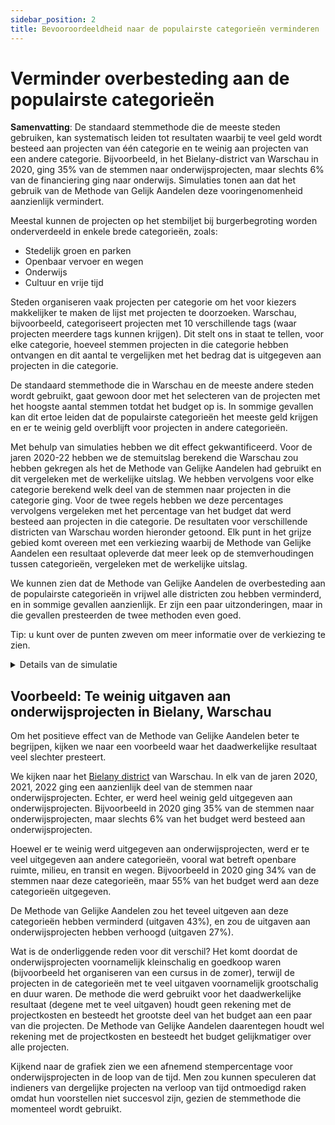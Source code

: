 ```yaml
---
sidebar_position: 2
title: Bevooroordeeldheid naar de populairste categorieën verminderen
---
```



# Verminder overbesteding aan de populairste categorieën

<div class="summary">
<b>Samenvatting</b>:
De standaard stemmethode die de meeste steden gebruiken, kan systematisch leiden tot resultaten waarbij te veel geld wordt besteed aan projecten van één categorie en te weinig aan projecten van een andere categorie.
Bijvoorbeeld, in het Bielany-district van Warschau in 2020, ging 35% van de stemmen naar onderwijsprojecten, maar slechts 6% van de financiering ging naar onderwijs.
Simulaties tonen aan dat het gebruik van de Methode van Gelijk Aandelen deze vooringenomenheid aanzienlijk vermindert.
</div>

Meestal kunnen de projecten op het stembiljet bij burgerbegroting worden onderverdeeld in enkele brede categorieën, zoals:
* Stedelijk groen en parken
* Openbaar vervoer en wegen
* Onderwijs
* Cultuur en vrije tijd

Steden organiseren vaak projecten per categorie om het voor kiezers makkelijker te maken de lijst met projecten te doorzoeken.
Warschau, bijvoorbeeld, categoriseert projecten met 10 verschillende tags (waar projecten meerdere tags kunnen krijgen).
Dit stelt ons in staat te tellen, voor elke categorie, hoeveel stemmen projecten in die categorie hebben ontvangen en dit aantal te vergelijken met het bedrag dat is uitgegeven aan projecten in die categorie.

De standaard stemmethode die in Warschau en de meeste andere steden wordt gebruikt, gaat gewoon door met het selecteren van de projecten met het hoogste aantal stemmen totdat het budget op is.
In sommige gevallen kan dit ertoe leiden dat de populairste categorieën het meeste geld krijgen en er te weinig geld overblijft voor projecten in andere categorieën.

Met behulp van simulaties hebben we dit effect gekwantificeerd. Voor de jaren 2020-22 hebben we de stemuitslag berekend die Warschau zou hebben gekregen als het de Methode van Gelijke Aandelen had gebruikt en dit vergeleken met de werkelijke uitslag.
We hebben vervolgens voor elke categorie berekend welk deel van de stemmen naar projecten in die categorie ging. Voor de twee regels hebben we deze percentages vervolgens vergeleken met het percentage van het budget dat werd besteed aan projecten in die categorie.
De resultaten voor verschillende districten van Warschau worden hieronder getoond.
Elk punt in het grijze gebied komt overeen met een verkiezing waarbij de Methode van Gelijke Aandelen een resultaat opleverde dat meer leek op de stemverhoudingen tussen categorieën, vergeleken met de werkelijke uitslag.

We kunnen zien dat de Methode van Gelijke Aandelen de overbesteding aan de populairste categorieën in vrijwel alle districten zou hebben verminderd, en in sommige gevallen aanzienlijk.
Er zijn een paar uitzonderingen, maar in die gevallen presteerden de twee methoden even goed.

<Datawrapper src="//datawrapper.dwcdn.net/E7ac1/2/" />

Tip: u kunt over de punten zweven om meer informatie over de verkiezing te zien.

<details>
<summary>Details van de simulatie</summary>

De simulatie werd uitgevoerd in januari 2023 met verkiezingsgegevens van de [Pabulib-bibliotheek](http://pabulib.org/) gebaseerd op
PB-verkiezingen in Warschau in de jaren 2020, 2021 en 2022.
Elk jaar waren er 19 verkiezingen: één voor elk van de 18 districten van Warschau en één voor de stad als geheel.
In de simulatie hebben we alleen de districten in overweging genomen, voor in totaal 3 &middot; 18 = 54 datasets.
Deze datasets zijn geannoteerd met categorieën: elk project wordt toegewezen aan (mogelijk meerdere) categorieën.
Sommige projecten zijn niet aan een categorie toegewezen; voor het gemak beschouwen we ze als behorend tot een categorie van "geen tags".

Vervolgens berekenden we de **stempercentages** voor elke categorie in elke verkiezing.
In de eerste stap wordt elke kiezer vertegenwoordigd door 1 punt, dat gelijk wordt verdeeld over de projecten waarop de kiezer heeft gestemd.
Bijvoorbeeld, als een kiezer op 4 projecten heeft gestemd (er is een maximum van 10 stemmen), krijgt elk van de 4 projecten 0,25 punt toegewezen.
In de tweede stap verdelen we, voor elk project, de punten gelijk over de categorieën (tags) waartoe het behoort.
Bijvoorbeeld, als een project 30 punten heeft en tot 3 categorieën behoort, krijgt elke categorie 10 punten toegewezen.
Ten slotte berekenen we het percentage van het totale aantal punten dat elke categorie heeft ontvangen (d.w.z. we normaliseren de stempercentages om op te tellen tot 1).

We berekenden vervolgens de uitkomst van de Methode van Gelijk Aandelen voor elke verkiezing.
Voor zowel die uitkomst als de werkelijke uitkomst berekenden we de **budgetpercentages** voor elke categorie.
Voor elk project dat in een van de uitkomsten was opgenomen, verdeelden we de kosten ervan gelijk over de categorieën waartoe het behoort.
Bijvoorbeeld, als een project 600 kost en tot 3 categorieën behoort, krijgt elke categorie 200 toegewezen.
Ten slotte berekenen we het percentage van de totale kosten dat elke categorie heeft ontvangen (d.w.z. we normaliseren de budgetpercentages om op te tellen tot 1).

Nadat we het stem- en budgetpercentage hadden berekend, konden we de **afstand** tussen de twee uitkomsten berekenen.
We doen dit met behulp van de "L1-afstand": we sommeren over alle categorieën en nemen de absolute waarde van het verschil tussen het stempercentage en het budgetpercentage voor die categorie.
We voeren deze berekening uit voor zowel de werkelijke uitkomst als de uitkomst van de Methode van Gelijk Aandelen.
De waarden in de grafiek zijn de verschillen tussen de twee L1-afstanden: een positieve waarde betekent dat de Methode van Gelijk Aandelen een resultaat opleverde dat dichter bij de stemverhoudingen tussen categorieën ligt dan de werkelijke uitslag, en een negatieve waarde betekent het tegenovergestelde.

Het berekenen van de L1-afstand is eenvoudig en intuïtief, maar heeft zijn beperkingen.
Het kan bijvoorbeeld niet vaststellen of het verschil tussen het stempercentage en het budgetpercentage voor één categorie hetzelfde is als het verschil voor een andere categorie (met andere woorden, het behandelt alle categorieën gelijk).
Daarom is het mogelijk dat er subtiliteiten zijn die niet in deze analyse worden vastgelegd.
Desalniettemin denken we dat deze methode een goed algemeen beeld geeft van de mate waarin de twee stemmethoden erin slagen de budgetten in overeenstemming te brengen met de stemverhoudingen tussen categorieën.

</details>

## Voorbeeld: Te weinig uitgaven aan onderwijsprojecten in Bielany, Warschau

Om het positieve effect van de Methode van Gelijke Aandelen beter te begrijpen, kijken we naar een voorbeeld waar het daadwerkelijke resultaat veel slechter presteert.

We kijken naar het [Bielany district](https://en.wikipedia.org/wiki/Bielany) van Warschau. 
In elk van de jaren 2020, 2021, 2022 ging een aanzienlijk deel van de stemmen naar onderwijsprojecten.
Echter, er werd heel weinig geld uitgegeven aan onderwijsprojecten.
Bijvoorbeeld in 2020 ging 35% van de stemmen naar onderwijsprojecten, maar slechts 6% van het budget werd besteed aan onderwijsprojecten.

Hoewel er te weinig werd uitgegeven aan onderwijsprojecten, werd er te veel uitgegeven aan andere categorieën, vooral wat betreft openbare ruimte, milieu, en transit en wegen.
Bijvoorbeeld in 2020 ging 34% van de stemmen naar deze categorieën, maar 55% van het budget werd aan deze categorieën uitgegeven.

De Methode van Gelijke Aandelen zou het teveel uitgeven aan deze categorieën hebben verminderd (uitgaven 43%), en zou de uitgaven aan onderwijsprojecten hebben verhoogd (uitgaven 27%).

<Datawrapper src="//datawrapper.dwcdn.net/dHS07/3/" />

Wat is de onderliggende reden voor dit verschil? Het komt doordat de onderwijsprojecten voornamelijk kleinschalig en goedkoop waren (bijvoorbeeld het organiseren van een cursus in de zomer), terwijl de projecten in de categorieën met te veel uitgaven voornamelijk grootschalig en duur waren. De methode die werd gebruikt voor het daadwerkelijke resultaat (degene met te veel uitgaven) houdt geen rekening met de projectkosten en besteedt het grootste deel van het budget aan een paar van die projecten. De Methode van Gelijke Aandelen daarentegen houdt wel rekening met de projectkosten en besteedt het budget gelijkmatiger over alle projecten.

Kijkend naar de grafiek zien we een afnemend stempercentage voor onderwijsprojecten in de loop van de tijd. Men zou kunnen speculeren dat indieners van dergelijke projecten na verloop van tijd ontmoedigd raken omdat hun voorstellen niet succesvol zijn, gezien de stemmethode die momenteel wordt gebruikt.
